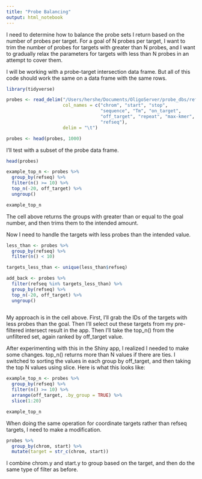 ```yaml
---
title: "Probe Balancing"
output: html_notebook
---
```


I need to determine how to balance the probe sets I return based on the number of probes per target. For a goal of N probes per target, I want to trim the number of probes for targets with greater than N probes, and I want to gradually relax the parameters for targets with less than N probes in an attempt to cover them.

I will be working with a probe-target intersection data frame. But all of this code should work the same on a data frame with the same rows.

```r
library(tidyverse)
```

```r
probes <- read_delim("/Users/hershe/Documents/OligoServer/probe_dbs/refseq_hg38_DNA-FISH_DB.csv",
                     col_names = c("chrom", "start", "stop", 
                                   "sequence", "Tm", "on_target",
                                   "off_target", "repeat", "max-kmer",
                                   "refseq"),
                     delim = "\t")

probes <- head(probes, 1000)
```

I'll test with a subset of the probe data frame.
```r
head(probes)
```

```r
example_top_n <- probes %>%
  group_by(refseq) %>%
  filter(n() >= 10) %>%
  top_n(-20, off_target) %>%
  ungroup()

example_top_n
```

The cell above returns the groups with greater than or equal to the goal number, and then trims them to the intended amount.

Now I need to handle the targets with less probes than the intended value.

```r
less_than <- probes %>%
  group_by(refseq) %>%
  filter(n() < 10)

targets_less_than <- unique(less_than$refseq)

add_back <- probes %>%
  filter(refseq %in% targets_less_than) %>%
  group_by(refseq) %>%
  top_n(-20, off_target) %>%
  ungroup()
  
```

My approach is in the cell above. First, I'll grab the IDs of the targets with less probes than the goal. Then I'll select out these targets from my pre-filtered intersect result in the app. Then I'll take the top_n() from the unfiltered set, again ranked by off_target value.

After experimenting with this in the Shiny app, I realized I needed to make some changes. top_n() returns more than N values if there are ties. I switched to sorting the values in each group by off_target, and then taking the top N values using slice. Here is what this looks like:
```r
example_top_n <- probes %>%
  group_by(refseq) %>%
  filter(n() >= 10) %>%
  arrange(off_target, .by_group = TRUE) %>%
  slice(1:20)

example_top_n
```

When doing the same operation for coordinate targets rather than refseq targets, I need to make a modification.
```r
probes %>%
  group_by(chrom, start) %>%
  mutate(target = str_c(chrom, start))
```

I combine chrom.y and start.y to group based on the target, and then do the same type of filter as before.

